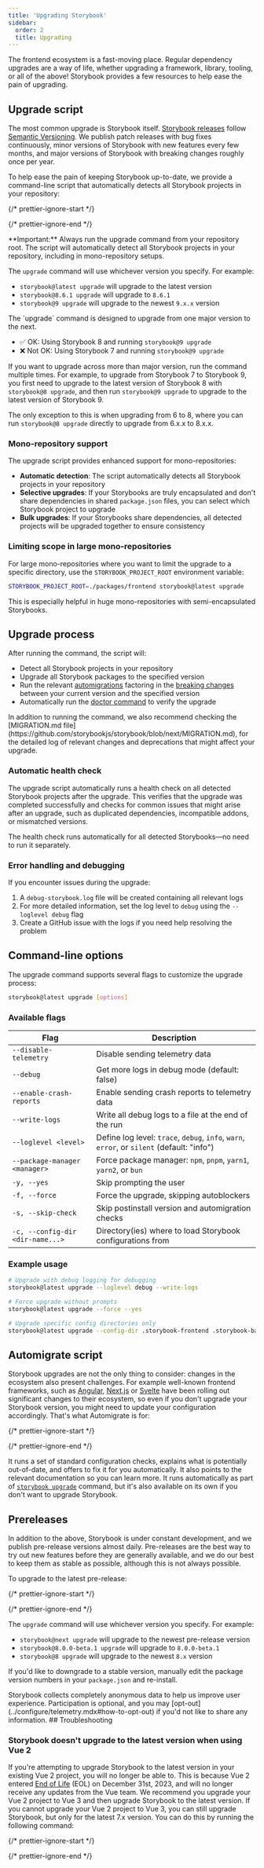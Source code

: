 ```yaml
---
title: 'Upgrading Storybook'
sidebar:
  order: 2
  title: Upgrading
---
```


The frontend ecosystem is a fast-moving place. Regular dependency upgrades are a way of life, whether upgrading a framework, library, tooling, or all of the above! Storybook provides a few resources to help ease the pain of upgrading.

## Upgrade script

The most common upgrade is Storybook itself. [Storybook releases](https://storybook.js.org/releases) follow [Semantic Versioning](https://semver.org/). We publish patch releases with bug fixes continuously, minor versions of Storybook with new features every few months, and major versions of Storybook with breaking changes roughly once per year.

To help ease the pain of keeping Storybook up-to-date, we provide a command-line script that automatically detects all Storybook projects in your repository:

{/* prettier-ignore-start */}

<CodeSnippets path="storybook-upgrade.md" />

{/* prettier-ignore-end */}

<Callout variant="info">
  **Important:** Always run the upgrade command from your repository root. The script will automatically detect all Storybook projects in your repository, including in mono-repository setups.
</Callout>

The `upgrade` command will use whichever version you specify. For example:

* `storybook@latest upgrade` will upgrade to the latest version
* `storybook@8.6.1 upgrade` will upgrade to `8.6.1`
* `storybook@9 upgrade` will upgrade to the newest `9.x.x` version

<Callout variant="warning">
  The `upgrade` command is designed to upgrade from one major version to the next.

  - ✅ OK: Using Storybook 8 and running `storybook@9 upgrade`
  - ❌ Not OK: Using Storybook 7 and running `storybook@9 upgrade`

  If you want to upgrade across more than major version, run the command multiple times. For example, to upgrade from Storybook 7 to Storybook 9, you first need to upgrade to the latest version of Storybook 8 with `storybook@8 upgrade`, and then run `storybook@9 upgrade` to upgrade to the latest version of Storybook 9.

  The only exception to this is when upgrading from 6 to 8, where you can run `storybook@8 upgrade` directly to upgrade from 6.x.x to 8.x.x.
</Callout>

### Mono-repository support

The upgrade script provides enhanced support for mono-repositories:

- **Automatic detection**: The script automatically detects all Storybook projects in your repository
- **Selective upgrades**: If your Storybooks are truly encapsulated and don't share dependencies in shared `package.json` files, you can select which Storybook project to upgrade
- **Bulk upgrades**: If your Storybooks share dependencies, all detected projects will be upgraded together to ensure consistency

### Limiting scope in large mono-repositories

For large mono-repositories where you want to limit the upgrade to a specific directory, use the `STORYBOOK_PROJECT_ROOT` environment variable:

```bash
STORYBOOK_PROJECT_ROOT=./packages/frontend storybook@latest upgrade
```

This is especially helpful in huge mono-repositories with semi-encapsulated Storybooks.


## Upgrade process

After running the command, the script will:

* Detect all Storybook projects in your repository
* Upgrade all Storybook packages to the specified version
* Run the relevant [automigrations](../migration-guide/index.mdx#automatic-upgrade) factoring in the [breaking changes](../migration-guide/index.mdx#major-breaking-changes) between your current version and the specified version
* Automatically run the [doctor command](#automatic-health-check) to verify the upgrade

<Callout variant="info">
  In addition to running the command, we also recommend checking the [MIGRATION.md file](https://github.com/storybookjs/storybook/blob/next/MIGRATION.md), for the detailed log of relevant changes and deprecations that might affect your upgrade.
</Callout>

### Automatic health check

The upgrade script automatically runs a health check on all detected Storybook projects after the upgrade. This verifies that the upgrade was completed successfully and checks for common issues that might arise after an upgrade, such as duplicated dependencies, incompatible addons, or mismatched versions.

The health check runs automatically for all detected Storybooks—no need to run it separately.

### Error handling and debugging

If you encounter issues during the upgrade:

1. A `debug-storybook.log` file will be created containing all relevant logs
2. For more detailed information, set the log level to `debug` using the `--loglevel debug` flag
3. Create a GitHub issue with the logs if you need help resolving the problem

## Command-line options

The upgrade command supports several flags to customize the upgrade process:

```bash
storybook@latest upgrade [options]
```

### Available flags

| Flag | Description |
|------|-------------|
| `--disable-telemetry` | Disable sending telemetry data |
| `--debug` | Get more logs in debug mode (default: false) |
| `--enable-crash-reports` | Enable sending crash reports to telemetry data |
| `--write-logs` | Write all debug logs to a file at the end of the run |
| `--loglevel <level>` | Define log level: `trace`, `debug`, `info`, `warn`, `error`, or `silent` (default: "info") |
| `--package-manager <manager>` | Force package manager: `npm`, `pnpm`, `yarn1`, `yarn2`, or `bun` |
| `-y, --yes` | Skip prompting the user |
| `-f, --force` | Force the upgrade, skipping autoblockers |
| `-s, --skip-check` | Skip postinstall version and automigration checks |
| `-c, --config-dir <dir-name...>` | Directory(ies) where to load Storybook configurations from |

### Example usage

```bash
# Upgrade with debug logging for debugging
storybook@latest upgrade --loglevel debug --write-logs

# Force upgrade without prompts
storybook@latest upgrade --force --yes

# Upgrade specific config directories only
storybook@latest upgrade --config-dir .storybook-frontend .storybook-backend
```

## Automigrate script

Storybook upgrades are not the only thing to consider: changes in the ecosystem also present challenges. For example well-known frontend frameworks, such as [Angular](https://update.angular.io/?l=2\&v=16.0-17.0), [Next.js](https://nextjs.org/docs/pages/building-your-application/upgrading) or [Svelte](https://svelte.dev/docs/v4-migration-guide) have been rolling out significant changes to their ecosystem, so even if you don't upgrade your Storybook version, you might need to update your configuration accordingly. That's what Automigrate is for:

{/* prettier-ignore-start */}

<CodeSnippets path="storybook-automigrate.md" />

{/* prettier-ignore-end */}

It runs a set of standard configuration checks, explains what is potentially out-of-date, and offers to fix it for you automatically. It also points to the relevant documentation so you can learn more. It runs automatically as part of [`storybook upgrade`](#upgrade-script) command, but it's also available on its own if you don't want to upgrade Storybook.

## Prereleases

In addition to the above, Storybook is under constant development, and we publish pre-release versions almost daily. Pre-releases are the best way to try out new features before they are generally available, and we do our best to keep them as stable as possible, although this is not always possible.

To upgrade to the latest pre-release:

{/* prettier-ignore-start */}

<CodeSnippets path="storybook-upgrade-prerelease.md" />

{/* prettier-ignore-end */}

The `upgrade` command will use whichever version you specify. For example:

* `storybook@next upgrade` will upgrade to the newest pre-release version
* `storybook@8.0.0-beta.1 upgrade` will upgrade to `8.0.0-beta.1`
* `storybook@8 upgrade` will upgrade to the newest `8.x` version

If you'd like to downgrade to a stable version, manually edit the package version numbers in your `package.json` and re-install.

<Callout variant="info">
  Storybook collects completely anonymous data to help us improve user experience. Participation is optional, and you may [opt-out](../configure/telemetry.mdx#how-to-opt-out) if you'd not like to share any information.
</Callout>

<IfRenderer renderer="vue">
  ## Troubleshooting

  ### Storybook doesn't upgrade to the latest version when using Vue 2

  If you're attempting to upgrade Storybook to the latest version in your existing Vue 2 project, you will no longer be able to. This is because Vue 2 entered [End of Life](https://v2.vuejs.org/lts/) (EOL) on December 31st, 2023, and will no longer receive any updates from the Vue team. We recommend you upgrade your Vue 2 project to Vue 3 and then upgrade Storybook to the latest version. If you cannot upgrade your Vue 2 project to Vue 3, you can still upgrade Storybook, but only for the latest 7.x version. You can do this by running the following command:

  {/* prettier-ignore-start */}

  <CodeSnippets path="upgrade-command-specific-version.md" />

  {/* prettier-ignore-end */}
</IfRenderer>
